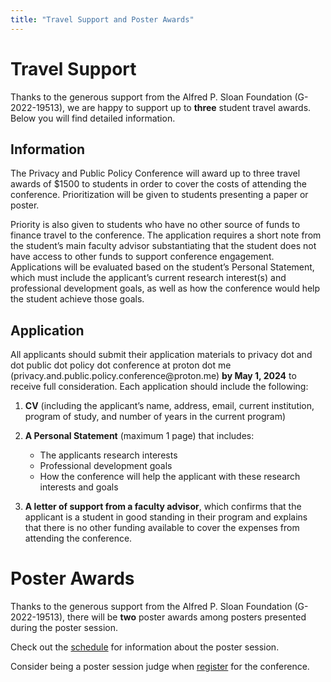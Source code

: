 ```yaml
---
title: "Travel Support and Poster Awards"
---
```


# Travel Support

Thanks to the generous support from the Alfred P. Sloan Foundation (G-2022-19513), we are happy to support up to **three** student travel awards. Below you will find detailed information.

## Information

The Privacy and Public Policy Conference will award up to three travel awards of \$1500 to students in order to cover the costs of attending the conference. Prioritization will be given to students presenting a paper or poster.

Priority is also given to students who have no other source of funds to finance travel to the conference. The application requires a short note from the student's main faculty advisor substantiating that the student does not have access to other funds to support conference engagement. Applications will be evaluated based on the student's Personal Statement, which must include the applicant's current research interest(s) and professional development goals, as well as how the conference would help the student achieve those goals.

## Application

All applicants should submit their application materials to privacy dot and dot public dot policy dot conference at proton dot me (privacy.and.public.policy.conference@proton.me) **by May 1, 2024** to receive full consideration. Each application should include the following:

1.  **CV** (including the applicant's name, address, email, current institution, program of study, and number of years in the current program)

2.  **A Personal Statement** (maximum 1 page) that includes:

    -   The applicants research interests
    -   Professional development goals
    -   How the conference will help the applicant with these research interests and goals

3.  **A letter of support from a faculty advisor**, which confirms that the applicant is a student in good standing in their program and explains that there is no other funding available to cover the expenses from attending the conference.


# Poster Awards

Thanks to the generous support from the Alfred P. Sloan Foundation (G-2022-19513), there will be **two** poster awards among posters presented during the poster session.  

Check out the [schedule](schedule.qmd) for information about the poster session.

Consider being a poster session judge when [register](registration.qmd) for the conference.